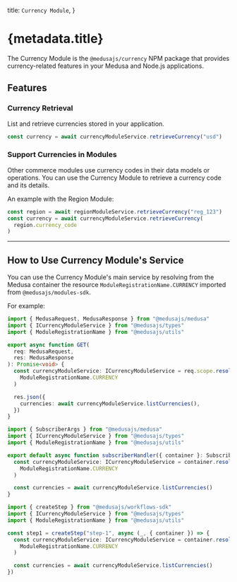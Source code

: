 
  title: `Currency Module`,
}

# {metadata.title}

The Currency Module is the `@medusajs/currency` NPM package that provides currency-related features in your Medusa and Node.js applications.

## Features

### Currency Retrieval

List and retrieve currencies stored in your application.

```ts
const currency = await currencyModuleService.retrieveCurrency("usd")
```

### Support Currencies in Modules

Other commerce modules use currency codes in their data models or operations. You can use the Currency Module to retrieve a currency code and its details.

An example with the Region Module:

```ts
const region = await regionModuleService.retrieveCurrency("reg_123")
const currency = await currencyModuleService.retrieveCurrency(
  region.currency_code
)
```

---

## How to Use Currency Module's Service

You can use the Currency Module's main service by resolving from the Medusa container the resource `ModuleRegistrationName.CURRENCY` imported from `@medusajs/modules-sdk`.

For example:

<CodeTabs groupId="resource-type">
  <CodeTab label="API Route" value="api-route">

```ts title="src/api/store/custom/route.ts"
import { MedusaRequest, MedusaResponse } from "@medusajs/medusa"
import { ICurrencyModuleService } from "@medusajs/types"
import { ModuleRegistrationName } from "@medusajs/utils"

export async function GET(
  req: MedusaRequest,
  res: MedusaResponse
): Promise<void> {
  const currencyModuleService: ICurrencyModuleService = req.scope.resolve(
    ModuleRegistrationName.CURRENCY
  )

  res.json({
    currencies: await currencyModuleService.listCurrencies(),
  })
}
```

  </CodeTab>
  <CodeTab label="Subscriber" value="subscribers">

```ts title="src/subscribers/custom-handler.ts"
import { SubscriberArgs } from "@medusajs/medusa"
import { ICurrencyModuleService } from "@medusajs/types"
import { ModuleRegistrationName } from "@medusajs/utils"

export default async function subscriberHandler({ container }: SubscriberArgs) {
  const currencyModuleService: ICurrencyModuleService = container.resolve(
    ModuleRegistrationName.CURRENCY
  )

  const currencies = await currencyModuleService.listCurrencies()
}
```

  </CodeTab>
  <CodeTab label="Workflow Step" value="workflow-step">

```ts title="src/workflows/hello-world/step1.ts"
import { createStep } from "@medusajs/workflows-sdk"
import { ICurrencyModuleService } from "@medusajs/types"
import { ModuleRegistrationName } from "@medusajs/utils"

const step1 = createStep("step-1", async (_, { container }) => {
  const currencyModuleService: ICurrencyModuleService = container.resolve(
    ModuleRegistrationName.CURRENCY
  )

  const currencies = await currencyModuleService.listCurrencies()
})
```

  </CodeTab>
</CodeTabs>
